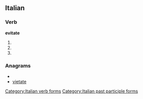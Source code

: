==Italian==

===Verb===
'''evitate'''

# {{form of|[[second-person|Second-person]] [[plural]] [[present tense]]|[[evitare#Italian|evitare]]|lang=Italian}}
# {{form of|Second-person plural [[imperative]]|evitare#Italian|evitare|lang=Italian}}
# {{form of|[[feminine|Feminine]] plural|[[evitato]]}}

===Anagrams===
* {{alphagram|aeeittv}}
* [[vietate#Italian|vietate]]

[[Category:Italian verb forms]]
[[Category:Italian past participle forms]]